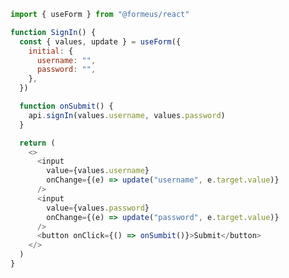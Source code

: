```js showLineNumbers
import { useForm } from "@formeus/react"

function SignIn() {
  const { values, update } = useForm({
    initial: {
      username: "",
      password: "",
    },
  })

  function onSubmit() {
    api.signIn(values.username, values.password)
  }

  return (
    <>
      <input
        value={values.username}
        onChange={(e) => update("username", e.target.value)}
      />
      <input
        value={values.password}
        onChange={(e) => update("password", e.target.value)}
      />
      <button onClick={() => onSumbit()}>Submit</button>
    </>
  )
}
```
